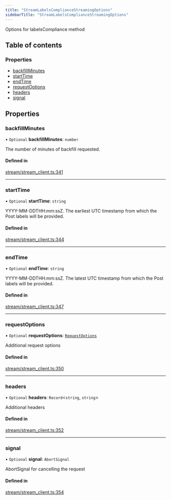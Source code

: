 ```yaml
---
title: "StreamLabelsComplianceStreamingOptions"
sidebarTitle: "StreamLabelsComplianceStreamingOptions"
---
```


Options for labelsCompliance method

## Table of contents

### Properties

- [backfillMinutes](/xdks/typescript/reference/interfaces/StreamLabelsComplianceStreamingOptions#backfillminutes)
- [startTime](/xdks/typescript/reference/interfaces/StreamLabelsComplianceStreamingOptions#starttime)
- [endTime](/xdks/typescript/reference/interfaces/StreamLabelsComplianceStreamingOptions#endtime)
- [requestOptions](/xdks/typescript/reference/interfaces/StreamLabelsComplianceStreamingOptions#requestoptions)
- [headers](/xdks/typescript/reference/interfaces/StreamLabelsComplianceStreamingOptions#headers)
- [signal](/xdks/typescript/reference/interfaces/StreamLabelsComplianceStreamingOptions#signal)

## Properties

### backfillMinutes

• `Optional` **backfillMinutes**: `number`

The number of minutes of backfill requested.

#### Defined in

[stream/stream_client.ts:341](https://github.com/xdevplatform/xdk/blob/298ca9350d035e40e7c8ee0753c50052819a41e2/xdk/typescript/src/stream/stream_client.ts#L341)

___

### startTime

• `Optional` **startTime**: `string`

YYYY-MM-DDTHH:mm:ssZ. The earliest UTC timestamp from which the Post labels will be provided.

#### Defined in

[stream/stream_client.ts:344](https://github.com/xdevplatform/xdk/blob/298ca9350d035e40e7c8ee0753c50052819a41e2/xdk/typescript/src/stream/stream_client.ts#L344)

___

### endTime

• `Optional` **endTime**: `string`

YYYY-MM-DDTHH:mm:ssZ. The latest UTC timestamp from which the Post labels will be provided.

#### Defined in

[stream/stream_client.ts:347](https://github.com/xdevplatform/xdk/blob/298ca9350d035e40e7c8ee0753c50052819a41e2/xdk/typescript/src/stream/stream_client.ts#L347)

___

### requestOptions

• `Optional` **requestOptions**: [`RequestOptions`](/xdks/typescript/reference/interfaces/RequestOptions)

Additional request options

#### Defined in

[stream/stream_client.ts:350](https://github.com/xdevplatform/xdk/blob/298ca9350d035e40e7c8ee0753c50052819a41e2/xdk/typescript/src/stream/stream_client.ts#L350)

___

### headers

• `Optional` **headers**: `Record`\<`string`, `string`\>

Additional headers

#### Defined in

[stream/stream_client.ts:352](https://github.com/xdevplatform/xdk/blob/298ca9350d035e40e7c8ee0753c50052819a41e2/xdk/typescript/src/stream/stream_client.ts#L352)

___

### signal

• `Optional` **signal**: `AbortSignal`

AbortSignal for cancelling the request

#### Defined in

[stream/stream_client.ts:354](https://github.com/xdevplatform/xdk/blob/298ca9350d035e40e7c8ee0753c50052819a41e2/xdk/typescript/src/stream/stream_client.ts#L354)
